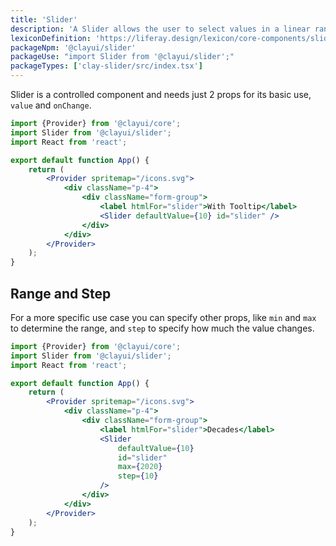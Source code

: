 ```yaml
---
title: 'Slider'
description: 'A Slider allows the user to select values in a linear range of values.'
lexiconDefinition: 'https://liferay.design/lexicon/core-components/slider/'
packageNpm: '@clayui/slider'
packageUse: "import Slider from '@clayui/slider';"
packageTypes: ['clay-slider/src/index.tsx']
---
```


Slider is a controlled component and needs just 2 props for its basic use, `value` and `onChange`.

```jsx preview
import {Provider} from '@clayui/core';
import Slider from '@clayui/slider';
import React from 'react';

export default function App() {
	return (
		<Provider spritemap="/icons.svg">
			<div className="p-4">
				<div className="form-group">
					<label htmlFor="slider">With Tooltip</label>
					<Slider defaultValue={10} id="slider" />
				</div>
			</div>
		</Provider>
	);
}
```

## Range and Step

For a more specific use case you can specify other props, like `min` and `max` to determine the range, and `step` to specify how much the value changes.

```jsx preview
import {Provider} from '@clayui/core';
import Slider from '@clayui/slider';
import React from 'react';

export default function App() {
	return (
		<Provider spritemap="/icons.svg">
			<div className="p-4">
				<div className="form-group">
					<label htmlFor="slider">Decades</label>
					<Slider
						defaultValue={10}
						id="slider"
						max={2020}
						step={10}
					/>
				</div>
			</div>
		</Provider>
	);
}
```
